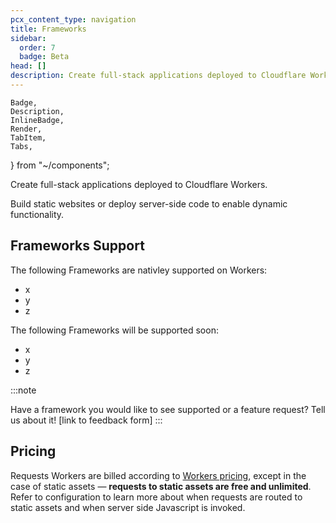 ```yaml
---
pcx_content_type: navigation
title: Frameworks
sidebar:
  order: 7
  badge: Beta
head: []
description: Create full-stack applications deployed to Cloudflare Workers.
---
```


	Badge,
	Description,
	InlineBadge,
	Render,
	TabItem,
	Tabs,
} from "~/components";

<Description>
	Create full-stack applications deployed to Cloudflare Workers.
</Description>

Build static websites or deploy server-side code to enable dynamic functionality.

## Frameworks Support

The following Frameworks are nativley supported on Workers:

- x
- y
- z

The following Frameworks will be supported soon:

- x
- y
- z

:::note

Have a framework you would like to see supported or a feature request? Tell us about it! [link to feedback form]
:::

## Pricing

Requests Workers are billed according to [Workers pricing](/workers/platform/pricing/), except in the case of static assets — **requests to static assets are free and unlimited**. Refer to configuration to learn more about when requests are routed to static assets and when server side Javascript is invoked.
